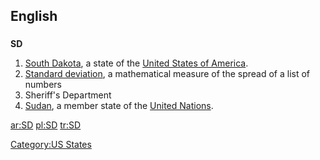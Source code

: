 {{see|.sd}}

==English==

==={{abbreviation}}===
'''SD'''

# [[South Dakota]], a state of the [[United States of America]].
# [[standard deviation|Standard deviation]], a mathematical measure of the spread of a list of numbers
# Sheriff's Department
#[[Sudan]], a member state of the [[United Nations]].


[[Category:US States]]

[[ar:SD]]
[[pl:SD]]
[[tr:SD]]